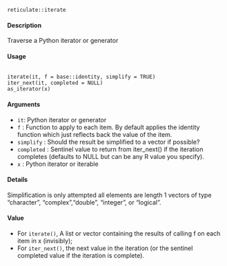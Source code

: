 
``reticulate::iterate`` 

#### Description 

Traverse a Python iterator or generator

#### Usage

<pre><code>
iterate(it, f = base::identity, simplify = TRUE)
iter_next(it, completed = NULL)
as_iterator(x)
</code></pre>

#### Arguments
* ``it``: Python iterator or generator
* ``f`` : Function to apply to each item. By default applies the identity function which just reflects back the value of the item.
* ``simplify`` : Should the result be simplified to a vector if possible?
* ``completed`` : Sentinel value to return from iter_next() if the iteration completes (defaults to NULL but can be any R value you specify).
* ``x`` : Python iterator or iterable

#### Details
Simplification is only attempted all elements are length 1 vectors of type "character", "complex","double", "integer", or "logical".

#### Value
* For ``iterate()``, A list or vector containing the results of calling f on each item in x (invisibly);
* For ``iter_next()``, the next value in the iteration (or the sentinel completed value if the iteration is complete).
